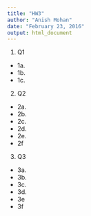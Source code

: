 ```yaml
---
title: "HW3"
author: "Anish Mohan"
date: "February 23, 2016"
output: html_document
---
```


1. Q1
  + 1a.
  + 1b.
  + 1c.

2. Q2
  + 2a.
  + 2b.
  + 2c.
  + 2d.
  + 2e.
  + 2f

3. Q3
  + 3a.
  + 3b.
  + 3c.
  + 3d.
  + 3e
  + 3f
  
  
  
